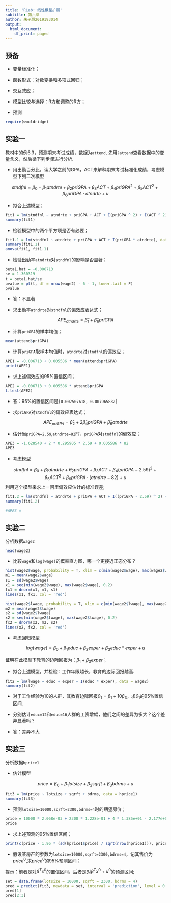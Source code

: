 ---
title: 'RLab: 线性模型扩展'
subtitle: 第六章
author: 朱子灏2019193014
output:
  html_document:
    df_print: paged
---

## 预备

* 变量标准化；

* 函数形式：对数变换和多项式回归；

* 交互效应；

* 模型比较与选择：R方和调整的R方；

* 预测
```{r}
require(wooldridge)
```

## 实验一

教材中的例6.3，预测期末考试成绩，数据为`attend`, 先用`?attend`查看数据中的变量含义，然后循下列步骤进行分析.

* 用出勤百分比，读大学之前的GPA，ACT来解释期末考试标准化成绩，考虑模型下列二次模型

$$stndfnl=\beta_0+\beta_1atndrte+\beta_2priGPA+\beta_3ACT+\beta_4priGPA^2+\beta_5ACT^2+\beta_6priGPA\cdot atndrte+u$$


* 拟合上述模型；
```{r}
fit1 = lm(stndfnl ~ atndrte + priGPA + ACT + I(priGPA ^ 2) + I(ACT ^ 2) + I(priGPA * atndrte), data = attend)
summary(fit1)
```

* 检验模型中的两个平方项是否有必要；
```{r}
fit1.1 = lm(stndfnl ~ atndrte + priGPA + ACT + I(priGPA * atndrte), data = attend)
summary(fit1.1)
anova(fit1, fit1.1)
```

* 检验出勤率`atndrte`对`stndfnl`的影响是否显著；
```{r}
beta1.hat = -0.006713
se = 1.360319
t = beta1.hat/se
pvalue = pt(t, df = nrow(wage2) - 6 - 1, lower.tail = F)
pvalue
```
* 答：不显著

* 求出勤率`atndrte`对`stndfnl`的偏效应表达式；

$$APE_{atndrte} = \hat\beta_1 + \hat\beta_6priGPA$$


* 计算`priGPA`的样本均值；
```{r}
mean(attend$priGPA)
```

* 计算`priGPA`取样本均值时，`atndrte`对`stndfnl`的偏效应；
```{r}
APE1 = -0.006713 + 0.005586 * mean(attend$priGPA)
print(APE1)
```

* 求上述偏效应的95%置信区间；
```{r}
APE2 = -0.006713 + 0.005586 * attend$priGPA
t.test(APE2)
```
* 答：95%的置信区间是`[0.007507618, 0.007965832]`

* 求`priGPA`对`stndfnl`的偏效应表达式；

$$APE_{priGPA} = \hat\beta_2 + 2\hat\beta_4priGPA + \hat\beta_6atndrte$$

* 估计当`priGPA=2.59`,`atndrte=82`时，`priGPA`对`stndfnl`的偏效应；
```{r}
APE3 = -1.628540 + 2 * 0.295905 * 2.59 + 0.005586 * 82
APE3
```

* 考虑模型

$$stndfnl=\beta_0+\beta_1atndrte+\theta_2 priGPA+\beta_3ACT+\beta_4(priGPA-2.59)^2+\beta_5ACT^2+\beta_6priGPA\cdot(atndrte-82)+u$$
利用这个模型来求上一问里偏效应估计的标准误差;
```{r}
fit1.2 = lm(stndfnl ~ atndrte + priGPA + ACT + I((priGPA - 2.59) ^ 2) + I(ACT ^ 2) + I(priGPA * (atndrte - 82)), data = attend)
summary(fit1.2)
```
```{r}
#APE3 = 
```


## 实验二

分析数据`wage2`
```{r}
head(wage2)
```
* 比较`wage`和`log(wage)`的概率直方图，哪一个更接近正态分布？
```{r}
hist(wage2$wage, probability = T, xlim = c(min(wage2$wage), max(wage2$wage)))
m1 = mean(wage2$wage)
s1 = sd(wage2$wage)
x1 = seq(min(wage2$wage), max(wage2$wage), 0.2)
fx1 = dnorm(x1, m1, s1)
lines(x1, fx1, col = 'red')
```

```{r}
hist(wage2$lwage, probability = T, xlim = c(min(wage2$lwage), max(wage2$lwage)))
m2 = mean(wage2$lwage)
s2 = sd(wage2$lwage)
x2 = seq(min(wage2$lwage), max(wage2$lwage), 0.2)
fx2 = dnorm(x2, m2, s2)
lines(x2, fx2, col = 'red')
```

* 考虑回归模型

$$log(wage) = \beta_0+\beta_1educ +\beta_2exper +\beta_3 educ*exper+u$$

证明在此模型下教育的边际回报为：$\beta_1+\beta_3exper$；

* 拟合上述模型，并检验：工作年限越长，教育的边际回报越高.
```{r}
fit2 = lm(lwage ~ educ + exper + I(educ * exper), data = wage2)
summary(fit2)
```
* 对于工作经验为10的人群，其教育边际回报$\theta_1 = \beta_1+10\beta_3$，求$\theta_1$的95%置信区间. 

* 分别估计`educ=12`和`educ=16`人群的工资增幅，他们之间的差异为多大？这个差异显著吗？
* 答：差异不大

## 实验三

分析数据`hprice1`

* 估计模型

$$price = \beta_0+\beta_1lotsize+\beta_2sqrft+\beta_3bdrms+u$$
```{r}
fit3 = lm(price ~ lotsize + sqrft + bdrms, data = hprice1)
summary(fit3)
```
* 预测`lotsize=10000,sqrft=2300,bdrms=4`时的期望房价；
```{r}
price = 10000 * 2.068e-03 + 2300 * 1.228e-01 + 4 * 1.385e+01 - 2.177e+01 
price
```
* 求上述预测的95%置信区间；
```{r}
print(c(price - 1.96 * (sd(hprice1$price) / sqrt(nrow(hprice1))), price + 1.96 * (sd(hprice1$price) / sqrt(nrow(hprice1)))))
```

* 假设某房产的参数为`lotsize=10000,sqrft=2300,bdrms=4`，记其售价为$price^0$,求$price^0$的95%预测区间；

提示：前者是对$\beta^Tx^0$的置信区间，后者是对$\beta^Tx^0+u^0$的预测区间;
```{r}
set = data.frame(lotsize = 10000, sqrft = 2300, bdrms = 4)
pred = predict(fit3, newdata = set, interval = 'prediction', level = 0.05)
pred[1]
pred[2:3]
```